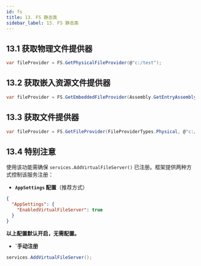 ```yaml
---
id: fs
title: 13. FS 静态类
sidebar_label: 13. FS 静态类
---
```


## 13.1 获取物理文件提供器

```cs showLineNumbers 
var fileProvider = FS.GetPhysicalFileProvider(@"c:/test");
```

## 13.2 获取嵌入资源文件提供器

```cs showLineNumbers 
var fileProvider = FS.GetEmbeddedFileProvider(Assembly.GetEntryAssembly());
```

## 13.3 获取文件提供器

```cs showLineNumbers 
var fileProvider = FS.GetFileProvider(FileProviderTypes.Physical, @"c:/test");
```

## 13.4 特别注意

使用该功能需确保 `services.AddVirtualFileServer()` 已注册。框架提供两种方式控制该服务注册：

- **`AppSettings` 配置**（推荐方式）

```json showLineNumbers 
{
  "AppSettings": {
    "EnabledVirtualFileServer": true
  }
}
```

**以上配置默认开启，无需配置。**

- **`手动注册**

```cs showLineNumbers 
services.AddVirtualFileServer();
```
